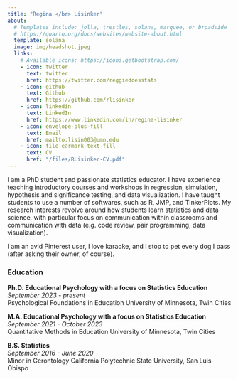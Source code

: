 ```yaml
---
title: "Regina </br> Lisinker"
about:
  # Templates include: jolla, trestles, solana, marquee, or broadside
  # https://quarto.org/docs/websites/website-about.html
  template: solana
  image: img/headshot.jpeg
  links:
    # Available icons: https://icons.getbootstrap.com/
    - icon: twitter
      text: twitter
      href: https://twitter.com/reggiedoesstats
    - icon: github
      text: Github
      href: https://github.com/rlisinker
    - icon: linkedin
      text: LinkedIn
      href: https://www.linkedin.com/in/regina-lisinker
    - icon: envelope-plus-fill
      text: Email
      href: mailto:lisin003@umn.edu
    - icon: file-earmark-text-fill
      text: CV
      href: "/files/RLisinker-CV.pdf"
---
```


I am a PhD student and passionate statistics educator. I have experience teaching introductory courses and workshops in regression, simulation, hypothesis and significance testing, and data visualization. I have taught students to use a number of softwares, such as R, JMP, and TinkerPlots. My research interests revolve around how students learn statistics and data science, with particular focus on communication within classrooms and communication with data (e.g. code review, pair programming, data visualization).

I am an avid Pinterest user, I love karaoke, and I stop to pet every dog I pass (after asking their owner, of course).

### Education
**Ph.D. Educational Psychology with a focus on Statistics Education**    
*September 2023 - present*   
Psychological Foundations in Education
University of Minnesota, Twin Cities

**M.A. Educational Psychology with a focus on Statistics Education**   
*September 2021 - October 2023*   
Quantitative Methods in Education
University of Minnesota, Twin Cities

**B.S. Statistics**  
*September 2016 - June 2020*    
Minor in Gerontology
California Polytechnic State University, San Luis Obispo